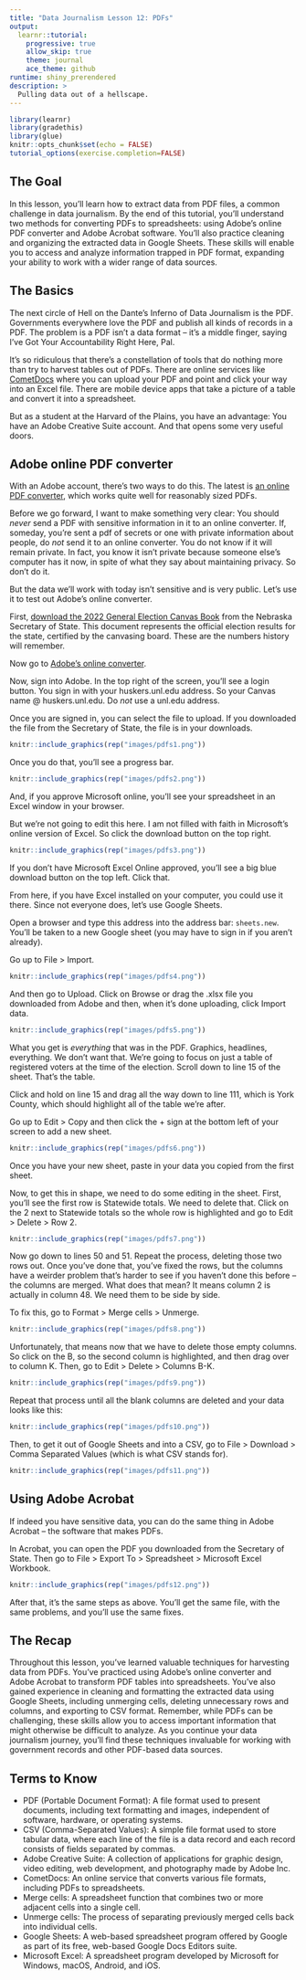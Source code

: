 ```yaml
---
title: "Data Journalism Lesson 12: PDFs"
output: 
  learnr::tutorial:
    progressive: true
    allow_skip: true
    theme: journal
    ace_theme: github
runtime: shiny_prerendered
description: >
  Pulling data out of a hellscape.
---
```

```r
library(learnr)
library(gradethis)
library(glue)
knitr::opts_chunk$set(echo = FALSE)
tutorial_options(exercise.completion=FALSE)
```

## The Goal

In this lesson, you'll learn how to extract data from PDF files, a common challenge in data journalism. By the end of this tutorial, you'll understand two methods for converting PDFs to spreadsheets: using Adobe's online PDF converter and Adobe Acrobat software. You'll also practice cleaning and organizing the extracted data in Google Sheets. These skills will enable you to access and analyze information trapped in PDF format, expanding your ability to work with a wider range of data sources.

## The Basics

The next circle of Hell on the Dante's Inferno of Data Journalism is the PDF. Governments everywhere love the PDF and publish all kinds of records in a PDF. The problem is a PDF isn't a data format -- it's a middle finger, saying I've Got Your Accountability Right Here, Pal.

It's so ridiculous that there's a constellation of tools that do nothing more than try to harvest tables out of PDFs. There are online services like [CometDocs](https://www.cometdocs.com/) where you can upload your PDF and point and click your way into an Excel file. There are mobile device apps that take a picture of a table and convert it into a spreadsheet. 

But as a student at the Harvard of the Plains, you have an advantage: You have an Adobe Creative Suite account. And that opens some very useful doors.

## Adobe online PDF converter

With an Adobe account, there's two ways to do this. The latest is [an online PDF converter](https://www.adobe.com/acrobat/online/pdf-to-excel.html), which works quite well for reasonably sized PDFs. 

Before we go forward, I want to make something very clear: You should *never* send a PDF with sensitive information in it to an online converter. If, someday, you're sent a pdf of secrets or one with private information about people, do *not* send it to an online converter. You do not know if it will remain private. In fact, you know it isn't private because someone else's computer has it now, in spite of what they say about maintaining privacy. So don't do it. 

But the data we'll work with today isn't sensitive and is very public. Let's use it to test out Adobe's online converter.

First, [download the 2022 General Election Canvas Book](https://sos.nebraska.gov/sites/sos.nebraska.gov/files/doc/elections/2022/2022%20General%20Canvass%20Book.pdf) from the Nebraska Secretary of State. This document represents the official election results for the state, certified by the canvasing board. These are the numbers history will remember.

Now go to [Adobe's online converter](https://www.adobe.com/acrobat/online/pdf-to-excel.html). 

Now, sign into Adobe. In the top right of the screen, you'll see a login button. You sign in with your huskers.unl.edu address. So your Canvas name @ huskers.unl.edu. Do *not* use a unl.edu address. 

Once you are signed in, you can select the file to upload. If you downloaded the file from the Secretary of State, the file is in your downloads. 

```r
knitr::include_graphics(rep("images/pdfs1.png"))
```

Once you do that, you'll see a progress bar. 

```r
knitr::include_graphics(rep("images/pdfs2.png"))
```

And, if you approve Microsoft online, you'll see your spreadsheet in an Excel window in your browser. 

But we're not going to edit this here. I am not filled with faith in Microsoft's online version of Excel. So click the download button on the top right. 

```r
knitr::include_graphics(rep("images/pdfs3.png"))
```

If you don't have Microsoft Excel Online approved, you'll see a big blue download button on the top left. Click that. 

From here, if you have Excel installed on your computer, you could use it there. Since not everyone does, let's use Google Sheets. 

Open a browser and type this address into the address bar: `sheets.new`. You'll be taken to a new Google sheet (you may have to sign in if you aren't already). 

Go up to File > Import.

```r
knitr::include_graphics(rep("images/pdfs4.png"))
```

And then go to Upload. Click on Browse or drag the .xlsx file you downloaded from Adobe and then, when it's done uploading, click Import data. 

```r
knitr::include_graphics(rep("images/pdfs5.png"))
```

What you get is *everything* that was in the PDF. Graphics, headlines, everything. We don't want that. We're going to focus on just a table of registered voters at the time of the election. Scroll down to line 15 of the sheet. That's the table.

Click and hold on line 15 and drag all the way down to line 111, which is York County, which should highlight all of the table we're after. 

Go up to Edit > Copy and then click the + sign at the bottom left of your screen to add a new sheet.

```r
knitr::include_graphics(rep("images/pdfs6.png"))
```

Once you have your new sheet, paste in your data you copied from the first sheet.

Now, to get this in shape, we need to do some editing in the sheet. First, you'll see the first row is Statewide totals. We need to delete that. Click on the 2 next to Statewide totals so the whole row is highlighted and go to Edit > Delete > Row 2.

```r
knitr::include_graphics(rep("images/pdfs7.png"))
```

Now go down to lines 50 and 51. Repeat the process, deleting those two rows out. Once you've done that, you've fixed the rows, but the columns have a weirder problem that's harder to see if you haven't done this before -- the columns are merged. What does that mean? It means column 2 is actually in column 48. We need them to be side by side. 

To fix this, go to Format > Merge cells > Unmerge.

```r
knitr::include_graphics(rep("images/pdfs8.png"))
```

Unfortunately, that means now that we have to delete those empty columns. So click on the B, so the second column is highlighted, and then drag over to column K. Then, go to Edit > Delete > Columns B-K.

```r
knitr::include_graphics(rep("images/pdfs9.png"))
```

Repeat that process until all the blank columns are deleted and your data looks like this:

```r
knitr::include_graphics(rep("images/pdfs10.png"))
```

Then, to get it out of Google Sheets and into a CSV, go to File > Download > Comma Separated Values (which is what CSV stands for).

```r
knitr::include_graphics(rep("images/pdfs11.png"))
```

## Using Adobe Acrobat

If indeed you have sensitive data, you can do the same thing in Adobe Acrobat -- the software that makes PDFs. 

In Acrobat, you can open the PDF you downloaded from the Secretary of State. Then go to File > Export To > Spreadsheet > Microsoft Excel Workbook. 

```r
knitr::include_graphics(rep("images/pdfs12.png"))
```

After that, it's the same steps as above. You'll get the same file, with the same problems, and you'll use the same fixes. 

## The Recap

Throughout this lesson, you've learned valuable techniques for harvesting data from PDFs. You've practiced using Adobe's online converter and Adobe Acrobat to transform PDF tables into spreadsheets. You've also gained experience in cleaning and formatting the extracted data using Google Sheets, including unmerging cells, deleting unnecessary rows and columns, and exporting to CSV format. Remember, while PDFs can be challenging, these skills allow you to access important information that might otherwise be difficult to analyze. As you continue your data journalism journey, you'll find these techniques invaluable for working with government records and other PDF-based data sources.

## Terms to Know

- PDF (Portable Document Format): A file format used to present documents, including text formatting and images, independent of software, hardware, or operating systems.
- CSV (Comma-Separated Values): A simple file format used to store tabular data, where each line of the file is a data record and each record consists of fields separated by commas.
- Adobe Creative Suite: A collection of applications for graphic design, video editing, web development, and photography made by Adobe Inc.
- CometDocs: An online service that converts various file formats, including PDFs to spreadsheets.
- Merge cells: A spreadsheet function that combines two or more adjacent cells into a single cell.
- Unmerge cells: The process of separating previously merged cells back into individual cells.
- Google Sheets: A web-based spreadsheet program offered by Google as part of its free, web-based Google Docs Editors suite.
- Microsoft Excel: A spreadsheet program developed by Microsoft for Windows, macOS, Android, and iOS.
